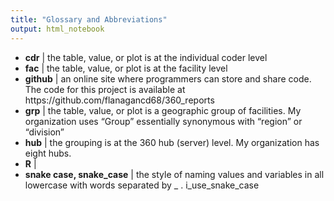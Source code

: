 ```yaml
---
title: "Glossary and Abbreviations"
output: html_notebook
---
```


* **cdr** | the table, value, or plot is at the individual coder level
* **fac** | the table, value, or plot is at the facility level
* **github** | an online site where programmers can store and share code.  The code for this project is available at https://github.com/flanagancd68/360_reports
* **grp** | the table, value, or plot is a geographic group of facilities.  My organization uses "Group" essentially synonymous with "region" or "division"
* **hub** | the grouping is at the 360 hub (server) level.  My organization has eight hubs.
* **R** |
* **snake case, snake_case** | the style of naming values and variables in all lowercase with words separated by _ . i_use_snake_case